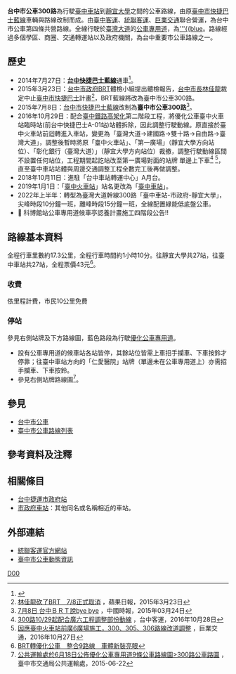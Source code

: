 {{Infobox Bus Route
| image= [[File:Ubus_775U5.jpg|300px]][[File:台中客運_603-U8.JPG|300px]]
| number= 台中市公車300路
| manager= [[臺中市政府交通局|臺中市政府交通局]]公共運輸處
| operator= [[臺中客運|臺中客運]]、[[統聯客運|統聯客運]]、[[巨業交通|巨業交通]]聯營
| garage= 
| length= 17.3公里
| time= 
| start= 臺中車站
| via= [[第一廣場|第一廣場]]<br>[[台中第二市場|第二市場]]<br>[[廣三崇光百貨|廣三SOGO]]<br>[[經國園道|經國園道]]（[[國立自然科學博物館|科學博物館]]）<br>[[金典綠園道|金典綠園道]]<br>[[臺灣大道市政大樓|市政府]]<br>[[遠東百貨|台中大遠百]]<br>[[新光三越|新光三越]]台中店<br>[[秋紅谷公園|秋紅谷公園]]（[[朝馬|朝馬]]）<br>[[統聯客運中港轉運站|統聯客運中港轉運站]]<br>[[裕元花園酒店|裕元花園酒店]]<br>[[澄清醫院|澄清醫院]]中港院區<br>[[東海大學_(台灣)|東海大學]]<br>[[臺中榮民總醫院|臺中榮總]]<br>[[東海別墅夜市|東海商圈]]<br>[[弘光科技大學|弘光科技大學]]
| end= [[靜宜大學站|靜宜大學]]
| level= 靜宜大學發車：05:00~21:40
| frequency= 尖峰：10~15分鐘<br>離峰：10~20分鐘<br>深夜：20分鐘
| Other_route= [[台中市公車301路|台中市公車301路]]<br>[[台中市公車302路|台中市公車302路]]<br>[[台中市公車303路|台中市公車303路]]<br>[[台中市公車304路|台中市公車304路]]<br>[[台中市公車305路|台中市公車305路]]<br>[[台中市公車306路|台中市公車306路]]<br>[[台中市公車307路|台中市公車307路]]<br>[[台中市公車308路|台中市公車308路]]<br>[[台中市公車309路|台中市公車309路]]<br>[[台中市公車310路|台中市公車310路]]<br>[[台中市公車326路|台中市公車326路]]<small>（夜間22-06行駛）</small>
| vehicle= [[File:標誌(小)mark(S).jpg|22px]] [[宇通ZK6180HG|宇通ZK6180HG]][[雙節公車|雙節公車]]<br>車輛配置：<font color=#7D3C98>'''一車5機'''</font>
| Fare= 依里程計費
| compete= [[台中市公車323路|台中市公車323路]]<br>[[台中市公車324路|台中市公車324路]]<br>[[台中市公車325路|台中市公車325路]]
| bgcolor= blue
| fontcolor= white
}}

'''台中市公車300路'''為行駛[[臺中車站|臺中車站]]到[[靜宜大學站|靜宜大學]]之間的公車路線，由原[[臺中市快捷巴士藍線|臺中市快捷巴士藍線]]車輛與路線改制而成。由[[臺中客運|臺中客運]]、[[統聯客運|統聯客運]]、[[巨業交通|巨業交通]]聯合營運，為台中市公車第四條共營路線。全線行駛於[[臺灣大道|臺灣大道]]的[[臺中市優化公車專用道|公車專用道]]，為[[台中市幹線公車|'''{{blue]]。路線經過多個學區、商圈、交通轉運站以及政府機關，為台中重要市公車路線之一。

==歷史==
*2014年7月27日：'''[[臺中市快捷巴士藍線|台中快捷巴士藍線]]'''通車<ref>{{Cite web|url=http://tw.news.yahoo.com/brt%E5%8F%88%E5%87%BA%E5%8C%85-%E5%B9%B4%E5%88%9D%E5%8B%95%E5%B7%A5%E5%B9%B4%E5%BA%95%E9%80%9A%E8%BB%8A-%E9%83%BD%E8%90%BD%E7%A9%BA-202627566.html;_ylt=AuMJiKS02m8MizDu6jVg8tIGqdF_;_ylu=X3oDMTQ2YzVrc2YyBG1pdANMYXRlc3ROZXdzIExpc3RpbmcEcGtnAzE1Y2ZlY2EyLTM4ZGQtMzBhYy1hNjBkLWUxMTQ4OWY5ZjZjMgRwb3MDMzQEc2VjA01lZGlhU3RvcnlMaXN0VGVtcAR2ZXIDNTVmZmE1MzAtNjFhZC0xMWUyLWJmZDUtN2I0YTk5ZWFmYzFi;_ylg=X3oDMTJjZWFmbmxvBGludGwDdHcEbGFuZwN6aC1oYW50LXR3BHBzdGFpZAMEcHN0Y2F0A.aWsOiBnummlumggXzmlrDogZ7nuL3opr0EcHQDc2VjdGlvbnM-;_ylv=3|title=《BRT又出包》年初動工年底通車 都落空|publisher=自由時報|language=zh-tw|accessdate=2013-01-19|deadurl=yes|archiveurl=https://web.archive.org/web/20150710125823/https://tw.news.yahoo.com/brt%E5%8F%88%E5%87%BA%E5%8C%85-%E5%B9%B4%E5%88%9D%E5%8B%95%E5%B7%A5%E5%B9%B4%E5%BA%95%E9%80%9A%E8%BB%8A-%E9%83%BD%E8%90%BD%E7%A9%BA-202627566.html;_ylt=AuMJiKS02m8MizDu6jVg8tIGqdF_;_ylu=X3oDMTQ2YzVrc2YyBG1pdANMYXRlc3ROZXdzIExpc3RpbmcEcGtnAzE1Y2ZlY2EyLTM4ZGQtMzBhYy1hNjBkLWUxMTQ4OWY5ZjZjMgRwb3MDMzQEc2VjA01lZGlhU3RvcnlMaXN0VGVtcAR2ZXIDNTVmZmE1MzAtNjFhZC0xMWUyLWJmZDUtN2I0YTk5ZWFmYzFi;_ylg=X3oDMTJjZWFmbmxvBGludGwDdHcEbGFuZwN6aC1oYW50LXR3BHBzdGFpZAMEcHN0Y2F0A.aWsOiBnummlumggXzmlrDogZ7nuL3opr0EcHQDc2VjdGlvbnM-;_ylv=3|archivedate=2015-07-10}}</ref>。
*2015年3月23日：[[臺中市政府|台中市政府]]BRT體檢小組提出體檢報告，[[臺中市市長|台中市長]][[林佳龍|林佳龍]]裁定中止[[臺中市快捷巴士|臺中市快捷巴士]]計畫<ref>[http://www.appledaily.com.tw/realtimenews/article/life/20150323/579190/ 林佳龍砍了BRT　7/8正式取消] {{Wayback|url=http://www.appledaily.com.tw/realtimenews/article/life/20150323/579190/ |date=20150325190529 }}，蘋果日報，2015年3月23日</ref>，BRT藍線將改為臺中市公車300路。
*2015年7月8日：[[臺中市快捷巴士藍線|台中市快捷巴士藍線]]改制為'''臺中市公車300路'''<ref>[http://www.chinatimes.com/newspapers/20150324000346-260102 7月8日 台中ＢＲＴ說bye bye] {{Wayback|url=http://www.chinatimes.com/newspapers/20150324000346-260102 |date=20160306121642 }}，中國時報，2015年03月24日</ref>。
*2016年10月29日：配合[[臺中都會區鐵路高架捷運化計畫|臺中鐵路高架化]]第二階段工程，將優化公車臺中火車站臨時站(前台中快捷巴士A-01站)站體拆除，因此調整行駛動線。原直接於臺中火車站前迴轉進入車站，變更為「臺灣大道→建國路→雙十路→自由路→臺灣大道」，調整後暫時將原「臺中火車站」、「第一廣場」（靜宜大學方向站位）、「彰化銀行（臺灣大道）」（靜宜大學方向站位）裁撤，調整行駛動線區間不設置任何站位，工程期間起訖站改至第一廣場對面的站牌 單邊上下車<ref>[http://www.tcbus.com.tw/newsfile/shownews.php?newsno=463 300路10/29起配合廣六工程調整部份動線] {{Wayback|url=http://www.tcbus.com.tw/newsfile/shownews.php?newsno=463 |date=20171224214047 }}，台中客運，2016年10月28日</ref> <ref>[http://www.g-bus.com.tw/htm/shownew.php?idx=252 因應臺中火車站前廣6廣場施工，300、305、306路線改道調整] {{Wayback|url=http://www.g-bus.com.tw/htm/shownew.php?idx=252 |date=20190502163333 }}，巨業交通，2016年10月27日</ref>，直至臺中車站站體與周邊交通調整工程全數完工後再做調整。
*2018年10月11日：進駐「台中車站轉運中心」A月台。
*2019年1月1日：「[[臺中車站_(公車站)|臺中火車站]]」站名更改為「[[臺中車站_(公車站)|臺中車站]]」。
*2022年上半年：轉型為臺灣大道幹線300路「臺中車站-市政府-靜宜大學」，尖峰時段10分鐘一班，離峰時段15分鐘一班，全線配置綠能低底盤公車。
*🚧 科博館站公車專用道候車亭認養計畫施工四階段公告‼️

==路線基本資料==
全程行車里數約17.3公里，全程行車時間約1小時10分。往靜宜大學共27站，往臺中車站共27站，全程票價43元<ref>[http://news.cnyes.com/20150612/BRT%E8%BD%89%E5%84%AA%E5%8C%96%E5%85%AC%E8%BB%8A-%E6%95%B4%E5%90%889%E8%B7%AF%E7%B7%9A-%E8%BB%8A%E9%AB%94%E6%96%B0%E8%A3%9D%E4%BA%AE%E7%9C%BC-111406976323210.shtml BRT轉優化公車　整合9路線　車體新裝亮眼]{{dead link|date=2018年4月 |bot=InternetArchiveBot |fix-attempted=yes }}</ref>。

===收費===
依里程計費，市民10公里免費

===停站===
參見右側站牌及下方路線圖，藍色路段為行駛[[臺中市優化公車專用道|優化公車專用道]]。

{{BS-map
|title=台中市公車300路站牌
|legend=0
|lua=1
|map=
STR+l\STR+r
STR\INT(L)g~~'''[[臺中車站|臺中車站]]（起訖點，停靠A月台）'''
STR\BHF(L)g~~[[第一廣場|第一廣場]]
STR\BHF(L)g~~[[彰化銀行站|彰化銀行]]（臺灣大道）
BS2l\BS2r
HST~~第二市場（臺灣大道）
BS2+l\BS2+r
STR\STR
uSTR\STR
[[仁愛醫院站|仁愛醫院（專用道）]]! !uBHF(R)f\BHF(L)g~~仁愛醫院（臺灣大道）
uSTR\STR
STR\STR
BS2l\BS2r
HST~~臺灣大道中華路口
HST~~臺灣大道原子街口
uBHF~~[[茄苳腳站|茄苳腳（專用道）]]
uBHF~~[[中正國小站|中正國小（專用道）]]
uBHF~~[[科博館站|科博館（專用道）]]
uBHF~~[[忠明國小站|忠明國小（專用道）]]
uBHF~~[[頂何厝站|頂何厝（專用道）]]
uBHF~~[[市政府站_(臺中市公車站)|市政府（專用道）]]
uBHF~~[[新光/遠百站|新光/遠百（專用道）]]
uBHF~~[[秋紅谷站|秋紅谷（專用道）]]
uBHF~~[[福安站_(台灣)|福安（專用道）]]
uBHF~~[[中港新城站|中港新城（專用道）]]
uBHF~~[[澄清醫院站|澄清醫院（專用道）]]
uBHF~~[[玉門路站|玉門路（專用道）]]
uBHF~~[[榮總/東海大學站|榮總/東海大學（專用道）]]
uBHF~~[[東海別墅站|東海別墅（專用道）]]
uBHF~~[[坪頂站|坪頂（專用道）]]
uBHF~~[[正英路站|正英路（專用道）]]
uBHF~~[[弘光科技大學站|弘光科技大學（專用道）]]
uBHF~~[[晉江寮站|晉江寮（專用道）]]
uKBHFe~~[[靜宜大學站|靜宜大學（專用道）]]'''
}}

*設有公車專用道的候車站各站皆停，其餘站位皆需上車招手攔車、下車按鈴才停靠；往臺中車站方向的「仁愛醫院」站牌（單邊未在公車專用道上）亦需招手攔車、下車按鈴。
*參見右側站牌路線圖<ref>[http://www.traffic.taichung.gov.tw/df_ufiles/b/300.png 公共運輸處於6月18日公佈優化公車專用道9條公車路線圖>300路公車路圖] {{Wayback|url=http://www.traffic.taichung.gov.tw/df_ufiles/b/300.png |date=20150622154040 }}，臺中市交通局公共運輸處，2015-06-22</ref>。

==參見==
*[[台中市公車|台中市公車]]
*[[臺中市公車路線列表|臺中市公車路線列表]]

==參考資料及注釋==
<references />

== 相關條目 ==
* [[市政府站_(台中捷運)|台中捷運市政府站]]
* [[市政府車站|市政府車站]]：其他同名或名稱相近的車站。

==外部連結==
*[http://www.ubus.com.tw/ 統聯客運官方網站] {{Wayback|url=http://www.ubus.com.tw/ |date=20130602024346 }} 
*[https://citybus.taichung.gov.tw/ebus 臺中市公車動態資訊] {{Wayback|url=https://citybus.taichung.gov.tw/ebus |date=20210628133542 }}

{{臺中市市區公車}}

[[Category:台中市公車路線|D00]]